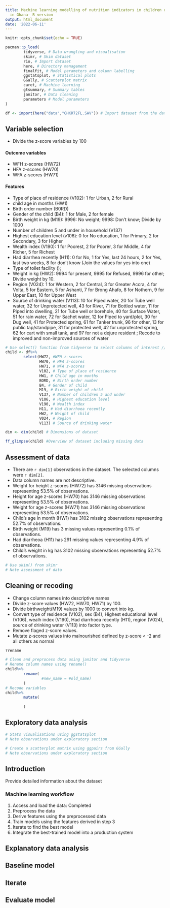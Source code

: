 ```yaml
---
title: Machine learning modelling of nutrition indicators in children under five years
  in Ghana- R version
output: html_document
date: '2022-06-11'
---
```


```r
knitr::opts_chunk$set(echo = TRUE)
```

```r
pacman::p_load(
        tidyverse, # Data wrangling and visualisation
        skimr, # Skim dataset
        rio, # Import dataset
        here, # Directory management
        finalfit, # Model parameters and column labelling
        ggstatsplot, # Statistical plots
        GGally, # Scatterplot matrix
        caret, # Machine learning
        gtsummary, # Summary tables
        janitor, # Data cleaning
        parameters # Model parameters
)
```

```r
df <- import(here("data","GHKR72FL.SAV")) # Import dataset from the data folder
```



## Variable selection

- Divide the z-score variables by 100

#### Outcome variables

- WFH z-scores (HW72)
- HFA z-scores (HW70)
- WFA z-scores (HW71)

#### Features

- Type of place of residence (V102): 1 for Urban, 2 for Rural
- child age in months (HW1)
- Birth order number (B0RD)
- Gender of the child (B4): 1 for Male, 2 for female
- Birth weight in kg (M19): 9996: No weight; 9998: Don't know; Divide by 1000
- Number of children 5 and under in household (V137)
- Highest education level (v106): 0 for No education, 1 for Primary, 2 for Secondary, 3 for Higher
- Wealth index (V190): 1 for Poorest, 2 for Poorer, 3 for Middle, 4 for Richer, 5 for Richest
- Had diarrhea recently (H11): 0 for No, 1 for Yes, last 24 hours, 2 for Yes, last two weeks, 8 for don't know (Join the values for yes into one)
- Type of toilet facility ();
- Weight in kg (HW2): 9994 for present, 9995 for Refused, 9996 for other; Divide weight by 10.
- Region (V024): 1 for Western, 2 for Central, 3 for Greater Accra, 4 for Volta, 5 for Eastern, 5 for Ashanti, 7 for Brong Ahafo, 8 for Nothern, 9 for Upper East, 10 for Upper West
- Source of drinking water (V113): 10 for Piped water, 20 for Tube well water, 32 for Unprotected well, 43 for River, 71 for Bottled water, 11 for Piped into dwelling, 21 for Tube well or borehole, 40 for Surface Water, 51 for rain water, 72 for Sachet water, 12 for Piped to yard/plot, 30 for Dug well, 41 for Protected spring, 61 for Tanker trunk, 96 for other, 13 for public tap/standpipe, 31 for protected well, 42 for unprotected spring, 62 for cart with small tank, and 97 for not a dejure resident   ; Recode to improved and non-improved sources of water




```r
# Use select() function from tidyverse to select columns of interest //TODO: Child's height inclusion, z-score flags
child <- df%>%
        select(HW72, #WFH z-scores
               HW70, # HFA z-scores
               HW71, # WFA z-scores
               V102, # Type of place of residence
               HW1, # Child age in months
               BORD, # Birth order number
               B4, # Gender of child
               M19, # Birth weight of child
               V137, # Number of children 5 and under
               V106, # Highest education level
               V190, # Wealth index
               H11, # Had diarrhoea recently
               HW2, # Weight of child
               V024, # Region
               V113) # Source of drinking water
```



```r
dim <- dim(child) # Dimensions of dataset
```

```r
ff_glimpse(child) #Overview of dataset including missing data
```


## Assessment of data

- There are `r dim[1]` observations in the dataset. The selected columns were `r dim[2]`.
- Data column names are not descriptive.
- Weight for height z-scores (HW72) has 3146 missing observations representing 53.5% of observations.
- Height for age z-scores (HW70) has 3146 missing observations representing 53.5% of observations.
- Weight for age z-scores (HW71) has 3146 missing observations representing 53.5% of observations.
- Child's age in month (HW1) has 3102 missing observations representing 52.7% of observations.
- Birth weight (M19) has 3 missing values representing 0.1% of observations.
- Had diarrheoa (H11) has 291 missing values representing 4.9% of observations. 
- Child's weight in kg has 3102 missing observations representing 52.7% of observations.


```r
# Use skim() from skimr
# Note assessment of data
```



## Cleaning or recoding

- Change column names into descriptive names
- Divide z-score values (HW72, HW70, HW71) by 100.
- Divide birthweight(M19) values by 1000 to convert into kg.
- Convert type of residence (V102), sex (B4), Highest educational level (V106), wealh index (V190), Had diarrhoea recently (H11), region (V024), source of drinking water (V113)  into factor type.
- Remove flaged z-score values.
- Mutate z-scores values into malnourished defined by z-score < -2 and all others as normal
```r
?rename
```
 

```r
# Clean and preprocess data using janitor and tidyverse
# Rename column names using rename()
child%>%
        rename(
                #new_name = #old_name)
        )
# Recode variables
child%>%
        mutate(
              
        )
```



## Exploratory data analysis


```r
# Stats visualisations using ggstatsplot
# Note observations under exploratory section
```


```r
# Create a scatterplot matrix using ggpairs from GGally
# Note observations under exploratory section
```

## Introduction

Provide detailed information about the dataset

### Machine learning workflow

1.  Access and load the data: Completed
2.  Preprocess the data
3.  Derive features using the preprocessed data
4.  Train models using the features derived in step 3
5.  Iterate to find the best model
6.  Integrate the best-trained model into a production system

## Explanatory data analysis




## Baseline model


## Iterate


## Evaluate model
